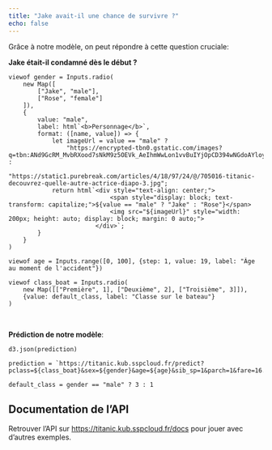 ```yaml
---
title: "Jake avait-il une chance de survivre ?"
echo: false
---
```


Grâce à notre modèle, on peut répondre à cette question cruciale: 

__Jake était-il condamné dès le début ?__

```ojs
viewof gender = Inputs.radio(
    new Map([
        ["Jake", "male"], 
        ["Rose", "female"]
    ]), 
    {
        value: "male", 
        label: html`<b>Personnage</b>`,
        format: ([name, value]) => {
            let imageUrl = value == "male" ? 
                "https://encrypted-tbn0.gstatic.com/images?q=tbn:ANd9GcRM_MvbRXood7sNkM9z5OEVk_AeIhmWwLon1vvBuIYjOpCD394wNGdoAYloymicchUpgZU&usqp=CAU" : 
                "https://static1.purebreak.com/articles/4/18/97/24/@/705016-titanic-decouvrez-quelle-autre-actrice-diapo-3.jpg";
            return html`<div style="text-align: center;">
                            <span style="display: block; text-transform: capitalize;">${value == "male" ? "Jake" : "Rose"}</span>
                            <img src="${imageUrl}" style="width: 200px; height: auto; display: block; margin: 0 auto;">
                        </div>`;
        }
    }
)
```


```ojs
viewof age = Inputs.range([0, 100], {step: 1, value: 19, label: "Âge au moment de l'accident"})
```

```ojs
viewof class_boat = Inputs.radio(
    new Map([["Première", 1], ["Deuxième", 2], ["Troisième", 3]]),
    {value: default_class, label: "Classe sur le bateau"}
)
```

<br>

__Prédiction de notre modèle__:

```ojs
d3.json(prediction)
```

```ojs
prediction = `https://titanic.kub.sspcloud.fr/predict?pclass=${class_boat}&sex=${gender}&age=${age}&sib_sp=1&parch=1&fare=16.5&embarked=S&has_cabin=1&ticket_len=7`
```

```ojs
default_class = gender == "male" ? 3 : 1
```


## Documentation de l'API

Retrouver l'API sur [https://titanic.kub.sspcloud.fr/docs](https://titanic.kub.sspcloud.fr/docs) pour jouer avec
d'autres exemples. 
